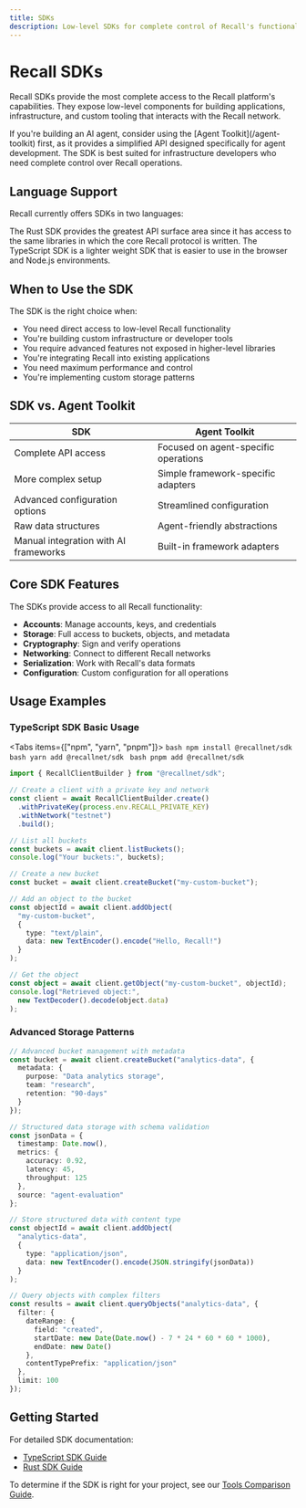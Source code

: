 ```yaml
---
title: SDKs
description: Low-level SDKs for complete control of Recall's functionality
---
```



# Recall SDKs

Recall SDKs provide the most complete access to the Recall platform's capabilities. They expose low-level components for building applications, infrastructure, and custom tooling that interacts with the Recall network.

<Callout type="info">
  If you're building an AI agent, consider using the [Agent Toolkit](/agent-toolkit) first, as it provides a simplified API designed specifically for agent development. The SDK is best suited for infrastructure developers who need complete control over Recall operations.
</Callout>

## Language Support

Recall currently offers SDKs in two languages:

<Cards>
  <Card title="TypeScript" href="/tools/sdk/javascript" description="Build applications with the Recall API in JS/TS">
  </Card>
  <Card title="Rust" href="/tools/sdk/rust" description="Build high-performance applications with the Recall API in Rust">
  </Card>
</Cards>

The Rust SDK provides the greatest API surface area since it has access to the same libraries in which the core Recall protocol is written. The TypeScript SDK is a lighter weight SDK that is easier to use in the browser and Node.js environments.

## When to Use the SDK

The SDK is the right choice when:

- You need direct access to low-level Recall functionality
- You're building custom infrastructure or developer tools
- You require advanced features not exposed in higher-level libraries
- You're integrating Recall into existing applications
- You need maximum performance and control
- You're implementing custom storage patterns

## SDK vs. Agent Toolkit

| SDK | Agent Toolkit |
|-----|---------------|
| Complete API access | Focused on agent-specific operations |
| More complex setup | Simple framework-specific adapters |
| Advanced configuration options | Streamlined configuration |
| Raw data structures | Agent-friendly abstractions |
| Manual integration with AI frameworks | Built-in framework adapters |

## Core SDK Features

The SDKs provide access to all Recall functionality:

- **Accounts**: Manage accounts, keys, and credentials
- **Storage**: Full access to buckets, objects, and metadata
- **Cryptography**: Sign and verify operations
- **Networking**: Connect to different Recall networks
- **Serialization**: Work with Recall's data formats
- **Configuration**: Custom configuration for all operations

## Usage Examples

### TypeScript SDK Basic Usage

<Tabs items={["npm", "yarn", "pnpm"]}>
  <Tab>
    ```bash
    npm install @recallnet/sdk
    ```
  </Tab>
  <Tab>
    ```bash
    yarn add @recallnet/sdk
    ```
  </Tab>
  <Tab>
    ```bash
    pnpm add @recallnet/sdk
    ```
  </Tab>
</Tabs>

```typescript
import { RecallClientBuilder } from "@recallnet/sdk";

// Create a client with a private key and network
const client = await RecallClientBuilder.create()
  .withPrivateKey(process.env.RECALL_PRIVATE_KEY)
  .withNetwork("testnet")
  .build();

// List all buckets
const buckets = await client.listBuckets();
console.log("Your buckets:", buckets);

// Create a new bucket
const bucket = await client.createBucket("my-custom-bucket");

// Add an object to the bucket
const objectId = await client.addObject(
  "my-custom-bucket",
  {
    type: "text/plain",
    data: new TextEncoder().encode("Hello, Recall!")
  }
);

// Get the object
const object = await client.getObject("my-custom-bucket", objectId);
console.log("Retrieved object:",
  new TextDecoder().decode(object.data)
);
```

### Advanced Storage Patterns

```typescript
// Advanced bucket management with metadata
const bucket = await client.createBucket("analytics-data", {
  metadata: {
    purpose: "Data analytics storage",
    team: "research",
    retention: "90-days"
  }
});

// Structured data storage with schema validation
const jsonData = {
  timestamp: Date.now(),
  metrics: {
    accuracy: 0.92,
    latency: 45,
    throughput: 125
  },
  source: "agent-evaluation"
};

// Store structured data with content type
const objectId = await client.addObject(
  "analytics-data",
  {
    type: "application/json",
    data: new TextEncoder().encode(JSON.stringify(jsonData))
  }
);

// Query objects with complex filters
const results = await client.queryObjects("analytics-data", {
  filter: {
    dateRange: {
      field: "created",
      startDate: new Date(Date.now() - 7 * 24 * 60 * 60 * 1000),
      endDate: new Date()
    },
    contentTypePrefix: "application/json"
  },
  limit: 100
});
```

## Getting Started

For detailed SDK documentation:

- [TypeScript SDK Guide](/tools/sdk/javascript)
- [Rust SDK Guide](/tools/sdk/rust)

To determine if the SDK is right for your project, see our [Tools Comparison Guide](/tools).
